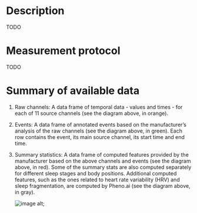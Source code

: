 # Description

TODO

# Measurement protocol

TODO

# Summary of available data

1. Raw channels: A data frame of temporal data - values and times - for each of 11 source channels (see the diagram above, in orange).
2. Events: A data frame of annotated events based on the manufacturer’s analysis of the raw channels (see the diagram above, in green). Each row contains the event, its main source channel, its start time and end time.
3. Summary statistics: A data frame of computed features provided by the manufacturer based on the above channels and events (see the diagram above, in red). Some of the summary stats are also computed separately for different sleep stages and body positions. Additional computed features, such as the ones related to heart rate variability (HRV) and sleep fragmentation, are computed by Pheno.ai (see the diagram above, in gray).

   ![image alt](/md/folders/1/sleep_info_figure1.png);
